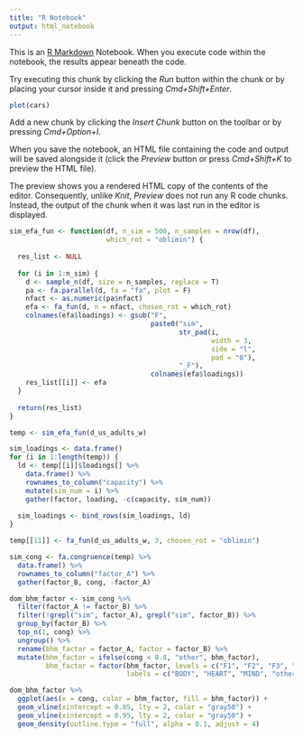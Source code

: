 ```yaml
---
title: "R Notebook"
output: html_notebook
---
```


This is an [R Markdown](http://rmarkdown.rstudio.com) Notebook. When you execute code within the notebook, the results appear beneath the code. 

Try executing this chunk by clicking the *Run* button within the chunk or by placing your cursor inside it and pressing *Cmd+Shift+Enter*. 

```r
plot(cars)
```

Add a new chunk by clicking the *Insert Chunk* button on the toolbar or by pressing *Cmd+Option+I*.

When you save the notebook, an HTML file containing the code and output will be saved alongside it (click the *Preview* button or press *Cmd+Shift+K* to preview the HTML file). 

The preview shows you a rendered HTML copy of the contents of the editor. Consequently, unlike *Knit*, *Preview* does not run any R code chunks. Instead, the output of the chunk when it was last run in the editor is displayed.

```r
sim_efa_fun <- function(df, n_sim = 500, n_samples = nrow(df), 
                        which_rot = "oblimin") {
  
  res_list <- NULL
  
  for (i in 1:n_sim) {
    d <- sample_n(df, size = n_samples, replace = T)
    pa <- fa.parallel(d, fa = "fa", plot = F)
    nfact <- as.numeric(pa$nfact)
    efa <- fa_fun(d, n = nfact, chosen_rot = which_rot)
    colnames(efa$loadings) <- gsub("F", 
                                   paste0("sim", 
                                          str_pad(i, 
                                                  width = 3, 
                                                  side = "l", 
                                                  pad = "0"), 
                                          "_F"), 
                                   colnames(efa$loadings))
    res_list[[i]] <- efa
  }
  
  return(res_list)
}

```

```r
temp <- sim_efa_fun(d_us_adults_w)
```

```r
sim_loadings <- data.frame()
for (i in 1:length(temp)) {
  ld <- temp[[i]]$loadings[] %>% 
    data.frame() %>% 
    rownames_to_column("capacity") %>%
    mutate(sim_num = i) %>%
    gather(factor, loading, -c(capacity, sim_num))
  
  sim_loadings <- bind_rows(sim_loadings, ld)
}
```

```r
temp[[11]] <- fa_fun(d_us_adults_w, 3, chosen_rot = "oblimin")
```

```r
sim_cong <- fa.congruence(temp) %>%
  data.frame() %>%
  rownames_to_column("factor_A") %>%
  gather(factor_B, cong, -factor_A)
```

```r
dom_bhm_factor <- sim_cong %>%
  filter(factor_A != factor_B) %>%
  filter(!grepl("sim", factor_A), grepl("sim", factor_B)) %>%
  group_by(factor_B) %>%
  top_n(1, cong) %>%
  ungroup() %>%
  rename(bhm_factor = factor_A, factor = factor_B) %>%
  mutate(bhm_factor = ifelse(cong < 0.8, "other", bhm_factor),
         bhm_factor = factor(bhm_factor, levels = c("F1", "F2", "F3", "other"),
                             labels = c("BODY", "HEART", "MIND", "other")))
```

```r
dom_bhm_factor %>%
  ggplot(aes(x = cong, color = bhm_factor, fill = bhm_factor)) +
  geom_vline(xintercept = 0.85, lty = 2, color = "gray50") +
  geom_vline(xintercept = 0.95, lty = 2, color = "gray50") +
  geom_density(outline.type = "full", alpha = 0.1, adjust = 4)
```









